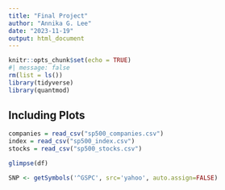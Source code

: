 ```yaml
---
title: "Final Project"
author: "Annika G. Lee"
date: "2023-11-19"
output: html_document
---
```


```r
knitr::opts_chunk$set(echo = TRUE)
#| message: false
rm(list = ls())
library(tidyverse)
library(quantmod)
```

## Including Plots

```r
companies = read_csv("sp500_companies.csv")
index = read_csv("sp500_index.csv")
stocks = read_csv("sp500_stocks.csv")
```

```r
glimpse(df)
```

```r
SNP <- getSymbols('^GSPC', src='yahoo', auto.assign=FALSE)
```


